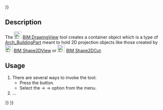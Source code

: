 <languages/>
{{UnfinishedDocu{{#translation:}}}}
<translate>

<!--T:1-->
{{Docnav
|[[BIM_TDView|TDView]]
|[[BIM_SetWPTop|SetWPTop]]
|[[BIM_Workbench|BIM]]
|IconL=BIM_TDView.svg
|IconR=BIM_SetWPTop.svg
|IconC=Workbench_BIM.svg
}}

<!--T:2-->
{{GuiCommand
|Name=BIM DrawingView
|MenuLocation=Annotation → Create 2D views → 2D Drawing
|Workbenches=[[BIM_Workbench|BIM]]
|Shortcut=
|Version=1.0
|SeeAlso=
}}

== Description == <!--T:3-->

<!--T:4-->
The [[Image:BIM_DrawingView.svg|24px]] [[BIM_DrawingView|BIM DrawingView]] tool creates a container object which is a type of [[Arch_BuildingPart]] meant to hold 2D projection objects like those created by [[Image:BIM_Shape2DView.svg|24px]] [[BIM_Shape2DView|BIM Shape2DView]] or [[Image:BIM_Shape2DCut.svg|24px]] [[BIM_Shape2DCut|BIM Shape2DCut]].

==Usage== <!--T:5-->

<!--T:6-->
# There are several ways to invoke the tool:
#* Press the {{Button|[[Image:BIM_DrawingView.svg|16px]] [[BIM_DrawingView|2D Drawing]]}} button.
#* Select the {{MenuCommand|Annotation}} → {{MenuCommand|Create 2D views}} → {{MenuCommand|[[Image:BIM_DrawingView.svg|16px]] 2D Drawing}} option from the menu.
# ...


<!--T:7-->
{{Docnav
|[[BIM_TDView|TDView]]
|[[BIM_SetWPTop|SetWPTop]]
|[[BIM_Workbench|BIM]]
|IconL=BIM_TDView.svg
|IconR=BIM_SetWPTop.svg
|IconC=Workbench_BIM.svg
}}

</translate>
{{BIM_Tools_navi{{#translation:}}}}
{{Userdocnavi{{#translation:}}}}